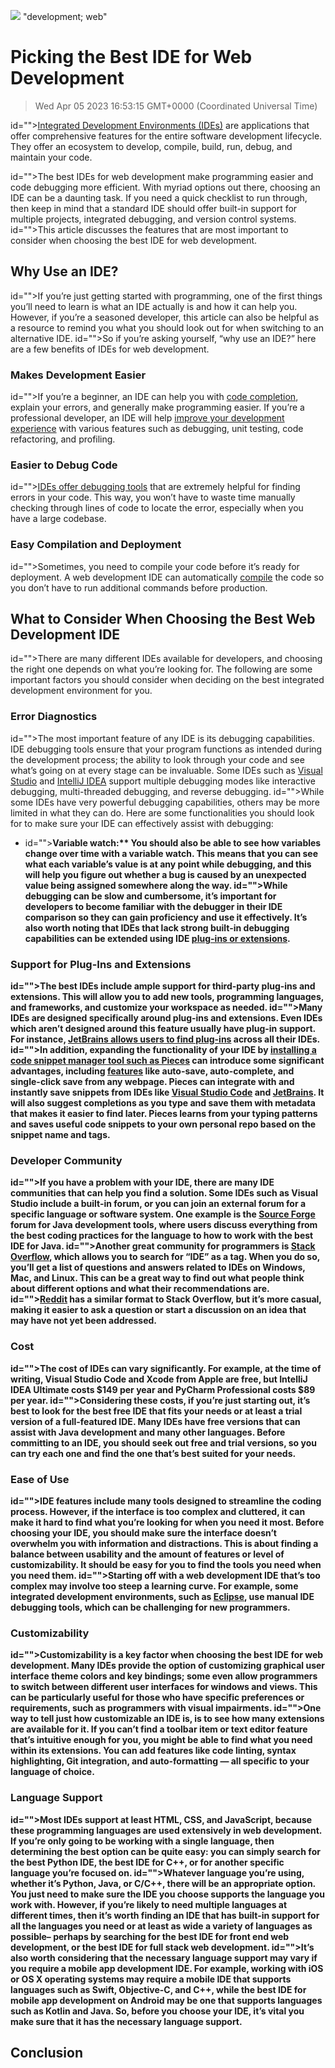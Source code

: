 ![](https://uploads-ssl.webflow.com/6143afec68f555387049efb3/63d9695c1ca9693dd1bd6647_pickingIDE.jpg)
"development; web"
# Picking the Best IDE for Web Development
> Wed Apr 05 2023 16:53:15 GMT+0000 (Coordinated Universal Time)

id=""><a href="https://en.wikipedia.org/wiki/Integrated_development_environment" target="_blank">Integrated Development Environments (IDEs)</a> are applications that offer comprehensive features for the entire software development lifecycle. They offer an ecosystem to develop, compile, build, run, debug, and maintain your code.

id="">The best IDEs for web development make programming easier and code debugging more efficient. With myriad options out there, choosing an IDE can be a daunting task. If you need a quick checklist to run through, then keep in mind that a standard IDE should offer built-in support for multiple projects, integrated debugging, and version control systems.
id="">This article discusses the features that are most important to consider when choosing the best IDE for web development.

## Why Use an IDE?
id="">If you’re just getting started with programming, one of the first things you’ll need to learn is what an IDE actually is and how it can help you. However, if you’re a seasoned developer, this article can also be helpful as a resource to remind you what you should look out for when switching to an alternative IDE.
id="">So if you’re asking yourself, “why use an IDE?” here are a few benefits of IDEs for web development.

### Makes Development Easier
id="">If you’re a beginner, an IDE can help you with <a href="https://code.pieces.app/feature/auto-complete" target="_blank">code completion</a>, explain your errors, and generally make programming easier. If you’re a professional developer, an IDE will help <a href="https://www.activestate.com/blog/5-reasons-use-ide-instead-editor/" target="_blank" id="">improve your development experience</a> with various features such as debugging, unit testing, code refactoring, and profiling.

### Easier to Debug Code
id=""><a href="https://www.freecodecamp.org/news/remote-debugging-tools/" target="_blank" id="">IDEs offer debugging tools</a> that are extremely helpful for finding errors in your code. This way, you won’t have to waste time manually checking through lines of code to locate the error, especially when you have a large codebase.

### Easy Compilation and Deployment
id="">Sometimes, you need to compile your code before it’s ready for deployment. A web development IDE can automatically <a href="https://www.freecodecamp.org/news/remote-debugging-tools/" target="_blank" id="">compile</a> the code so you don’t have to run additional commands before production.

## What to Consider When Choosing the Best Web Development IDE
id="">There are many different IDEs available for developers, and choosing the right one depends on what you’re looking for. The following are some important factors you should consider when deciding on the best integrated development environment for you.

### Error Diagnostics
id="">The most important feature of any IDE is its debugging capabilities. IDE&nbsp;debugging tools ensure that your program functions as intended during the development process; the ability to look through your code and see what’s going on at every stage can be invaluable. Some IDEs such as <a href="https://visualstudio.microsoft.com/" target="_blank" id="">Visual Studio</a> and <a href="https://www.jetbrains.com/idea/" target="_blank" id="">IntelliJ IDEA</a> support multiple debugging modes like interactive debugging, multi-threaded debugging, and reverse debugging.
id="">While some IDEs have very powerful debugging capabilities, others may be more limited in what they can do. Here are some functionalities you should look for to make sure your IDE can effectively assist with debugging:

- id=""><strong id="">Variable watch:** You should also be able to see how variables change over time with a variable watch. This means that you can see what each variable’s value is at any point while debugging, and this will help you figure out whether a bug is caused by an unexpected value being assigned somewhere along the way.
id="">While debugging can be slow and cumbersome, it’s important for developers to become familiar with the debugger in their IDE comparison so they can gain proficiency and use it effectively. It’s also worth noting that IDEs that lack strong built-in debugging capabilities can be extended using IDE&nbsp;<a href="https://code.pieces.app/plugins" target="_blank">plug-ins or extensions</a>.

### Support for Plug-Ins and Extensions
id="">The best IDEs include ample support for third-party plug-ins and extensions. This will allow you to add new tools, programming languages, and frameworks, and customize your workspace as needed.
id="">Many IDEs are designed specifically around plug-ins and extensions. Even IDEs which aren’t designed around this feature usually have plug-in support. For instance, <a href="https://plugins.jetbrains.com/" target="_blank">JetBrains allows users to find plug-ins</a> across all their IDEs.
id="">In addition, expanding the functionality of your IDE by <a href="https://code.pieces.app/install">installing a code snippet manager tool such as Pieces</a> can introduce some significant advantages, including <a href="https://code.pieces.app/features" target="_blank">features</a> like auto-save, auto-complete, and single-click save from any webpage. Pieces can integrate with and instantly save snippets from IDEs like <a href="https://code.pieces.app/plugins/vscode" target="_blank">Visual Studio Code</a> and <a href="https://code.pieces.app/plugins/jetbrains" target="_blank">JetBrains</a>. It will also suggest completions as you type and save them with metadata that makes it easier to find later. Pieces learns from your typing patterns and saves useful code snippets to your own personal repo based on the snippet name and tags.

### Developer Community
id="">If you have a problem with your IDE, there are many IDE communities that can help you find a solution. Some IDEs such as Visual Studio include a built-in forum, or you can join an external forum for a specific language or software system. One example is the <a href="https://sourceforge.net/" target="_blank" id="">Source Forge</a> forum for Java development tools, where users discuss everything from the best coding practices for the language to how to work with the best IDE for Java.
id="">Another great community for programmers is <a href="https://stackoverflow.com/questions/tagged/ide" target="_blank">Stack Overflow</a>, which allows you to search for “IDE” as a tag. When you do so, you’ll get a list of questions and answers related to IDEs on Windows, Mac, and Linux. This can be a great way to find out what people think about different options and what their recommendations are.
id=""><a href="https://www.reddit.com/r/programming/" target="_blank" id="">Reddit</a> has a similar format to Stack Overflow, but it’s more casual, making it easier to ask a question or start a discussion on an idea that may have not yet been addressed.

### Cost
id="">The cost of IDEs can vary significantly. For example, at the time of writing, Visual Studio Code and Xcode from Apple are free, but IntelliJ IDEA Ultimate costs $149 per year and PyCharm Professional costs $89 per year.
id="">Considering these costs, if you’re just starting out, it’s best to look for the best free IDE that fits your needs or at least a trial version of a full-featured IDE. Many IDEs have free versions that can assist with Java development and many other languages. Before committing to an IDE, you should seek out free and trial versions, so you can try each one and find the one that’s best suited for your needs.

### Ease of Use
id="">IDE features include many tools designed to streamline the coding process. However, if the interface is too complex and cluttered, it can make it hard to find what you’re looking for when you need it most. Before choosing your IDE, you should make sure the interface doesn’t overwhelm you with information and distractions. This is about finding a balance between usability and the amount of features or level of customizability. It should be easy for you to find the tools you need when you need them.
id="">Starting off with a web development IDE that’s too complex may involve too steep a learning curve. For example, some integrated development environments, such as <a href="https://www.eclipse.org/" target="_blank" id="">Eclipse</a>, use manual IDE debugging tools, which can be challenging for new programmers.

### Customizability
id="">Customizability is a key factor when choosing the best IDE for web development. Many IDEs provide the option of customizing graphical user interface theme colors and key bindings; some even allow programmers to switch between different user interfaces for windows and views. This can be particularly useful for those who have specific preferences or requirements, such as programmers with visual impairments.
id="">One way to tell just how customizable an IDE is, is to see how many extensions are available for it. If you can’t find a toolbar item or text editor feature that’s intuitive enough for you, you might be able to find what you need within its extensions. You can add features like code linting, syntax highlighting, Git integration, and auto-formatting — all specific to your language of choice.

### Language Support
id="">Most IDEs support at least HTML, CSS, and JavaScript, because these programming languages are used extensively in web development. If you’re only going to be working with a single language, then determining the best option can be quite easy: you can simply search for the best Python IDE, the best IDE for C++, or for another specific language you’re focused on.
id="">Whatever language you’re using, whether it’s Python, Java, or C/C++, there will be an appropriate option. You just need to make sure the IDE you choose supports the language you work with. However, if you’re likely to need multiple languages at different times, then it’s worth finding an IDE that has built-in support for all the languages you need or at least as wide a variety of languages as possible– perhaps by searching for the best IDE for front end web development, or the best IDE for full stack web development.
id="">It’s also worth considering that the necessary language support may vary if you require a mobile app development IDE. For example, working with iOS or OS X operating systems may require a mobile IDE that supports languages such as Swift, Objective-C, and C++, while the best IDE for mobile app development on Android may be one that supports languages such as Kotlin and Java. So, before you choose your IDE, it’s vital you make sure that it has the necessary language support.

## Conclusion
